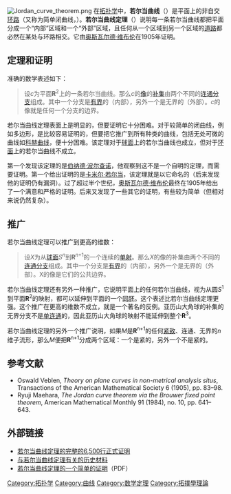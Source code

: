 [[File:Jordan_curve_theorem.png|thumb]]
在[[拓扑学|拓扑学]]中，'''若尔当曲线'''（{{lang-en|'''Jordan curve'''}}）是平面上的非自交[[环路_(拓扑学)|环路]]（又称为简单闭曲线，{{lang-en|simple closed curve}}）。'''若尔当曲线定理'''（{{lang-en|'''Jordan curve theorem'''}}）说明每一条若尔当曲线都把平面分成一个“内部”区域和一个“外部”区域，且任何从一个区域到另一个区域的[[道路_(拓扑学)|道路]]都必然在某处与环路相交。它由[[奥斯瓦尔德·维布伦|奥斯瓦尔德·维布伦]]在1905年证明。

== 定理和证明 ==

准确的数学表述如下：
<blockquote>
设''c''为平面'''R'''<sup>2</sup>上的一条若尔当曲线。那么''c''的[[像|像]]的[[补集|补集]]由两个不同的[[连通空间|连通分支]]组成。其中一个分支是[[有界集合|有界]]的（内部），另外一个是无界的（外部）。''c''的像就是任何一个分支的边界。
</blockquote>

若尔当曲线定理表面上是明显的，但要证明它十分困难。对于较简单的闭曲线，例如多边形，是比较容易证明的，但要把它推广到所有种类的曲线，包括无处可微的曲线如[[科赫曲线|科赫曲线]]，便十分困难。该定理对于[[球面|球面]]上的若尔当曲线也成立，但对于[[环面|环面]]上的若尔当曲线不成立。

第一个发现该定理的是[[伯纳德·波尔查诺|伯纳德·波尔查诺]]，他观察到这不是一个自明的定理，而需要证明。第一个给出证明的是[[卡米尔·若尔当|卡米尔·若尔当]]，该定理就是以它命名的（后来发现他的证明仍有漏洞）。过了超过半个世纪，[[奥斯瓦尔德·维布伦|奥斯瓦尔德·维布伦]]最终在1905年给出了一个满意和严格的证明。后来又发现了一些其它的证明，有些较为简单（但相对来说仍然复杂）。

== 推广 ==

若尔当曲线定理可以推广到更高的维数：

<blockquote>
设''X''为从[[n维球面|球面]]''S<sup>n</sup>''到'''R'''<sup>''n''+1</sup>的一个连续的[[单射|单射]]。那么''X''的像的补集由两个不同的[[局部连通空间|连通分支]]组成。其中一个分支是[[有界集合|有界]]的（内部），另外一个是无界的（外部）。X的像是它们的公共边界。
</blockquote>

若尔当曲线定理还有另外一种推广，它说明平面上的任何若尔当曲线，视为从圆''S''<sup>1</sup>到平面'''R'''<sup>2</sup>的映射，都可以延伸到平面的一个[[同胚|同胚]]。这个表述比若尔当曲线定理更强。这个推广在更高的维数不成立，{{le|亚历山大角球|Alexander horned sphere}}就是一个著名的反例。亚历山大角球的补集的无界分支不是[[单连通|单连通]]的，因此亚历山大角球的映射不能延伸到整个'''R'''<sup>3</sup>。

若尔当曲线定理的另外一个推广说明，如果''M''是'''R'''<sup>n+1</sup>的任何[[紧空间|紧致]]、连通、无界的''n''维子流形，那么''M''便把'''R'''<sup>n+1</sup>分成两个区域：一个是紧的，另外一个不是紧的。

== 参考文献 ==

* Oswald Veblen, ''Theory on plane curves in non-metrical analysis situs'', Transactions of the American Mathematical Society 6 (1905), pp. 83–98.
* Ryuji Maehara, ''The Jordan curve theorem via the Brouwer fixed point theorem'', American Mathematical Monthly 91 (1984), no. 10, pp. 641–643.

== 外部链接 ==
* [http://mizar.uwb.edu.pl/version/7.11.07_4.156.1112/html/jordan.html 若尔当曲线定理的完整的6,500行正式证明]
* [http://www.maths.ed.ac.uk/~aar/jordan 与若尔当曲线定理有关的历史材料]
* [http://www.math.auckland.ac.nz/class750/section5.pdf 若尔当曲线定理的一个简单的证明]（PDF）

{{DEFAULTSORT:Jordan}}
[[Category:拓扑学|Category:拓扑学]]
[[Category:曲线|Category:曲线]]
[[Category:数学定理|Category:数学定理]]
[[Category:拓撲學理論|Category:拓撲學理論]]
